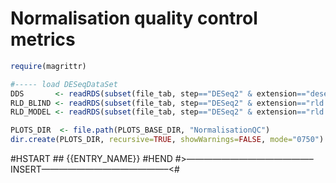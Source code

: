 # Normalisation quality control metrics {.tabset}

```r
require(magrittr)

#----- load DESeqDataSet
DDS       <- readRDS(subset(file_tab, step=="DESeq2" & extension=="deseq2.rds" & contrast=="all")$filename)
RLD_BLIND <- readRDS(subset(file_tab, step=="DESeq2" & extension=="rld.blind.rds" & contrast=="all")$filename)
RLD_MODEL <- readRDS(subset(file_tab, step=="DESeq2" & extension=="rld.model.rds" & contrast=="all")$filename)

PLOTS_DIR  <- file.path(PLOTS_BASE_DIR, "NormalisationQC")
dir.create(PLOTS_DIR, recursive=TRUE, showWarnings=FALSE, mode="0750")
```

#HSTART
## {{ENTRY_NAME}}
#HEND
#>--------------------------------------------INSERT--------------------------------------------<#